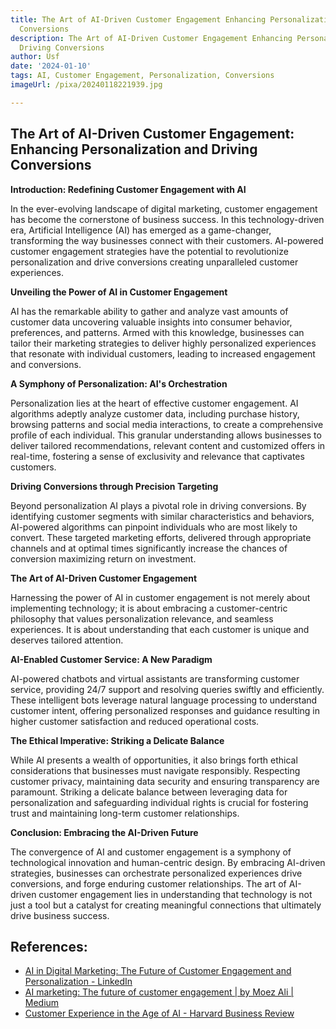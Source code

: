 ```yaml
---
title: The Art of AI-Driven Customer Engagement Enhancing Personalization and Driving
  Conversions
description: The Art of AI-Driven Customer Engagement Enhancing Personalization and
  Driving Conversions
author: Usf
date: '2024-01-10'
tags: AI, Customer Engagement, Personalization, Conversions
imageUrl: /pixa/20240118221939.jpg

---
```

## The Art of  AI-Driven Customer Engagement: Enhancing Personalization and Driving Conversions


**Introduction:  Redefining  Customer Engagement with AI**

In the ever-evolving landscape of digital marketing, customer engagement has become the cornerstone of business success. In this technology-driven era, Artificial Intelligence (AI) has emerged as a game-changer, transforming the  way businesses connect with their customers.  AI-powered  customer engagement strategies have the potential to revolutionize personalization and drive  conversions creating unparalleled customer experiences.

**Unveiling the Power of AI  in Customer Engagement**

AI has the remarkable ability to gather and analyze vast amounts of customer data uncovering valuable insights into consumer behavior, preferences, and patterns. Armed with this knowledge, businesses can  tailor their marketing strategies to deliver highly  personalized experiences  that resonate with individual customers, leading to increased engagement and conversions.

**A Symphony of Personalization: AI's Orchestration**

Personalization lies at the  heart of effective customer engagement. AI algorithms adeptly analyze customer  data, including purchase history, browsing patterns and social media interactions, to  create a comprehensive profile of  each individual. This  granular understanding  allows businesses to deliver tailored recommendations, relevant content and customized offers in real-time,  fostering a sense of exclusivity and relevance that  captivates customers.

**Driving Conversions through  Precision Targeting**

Beyond personalization AI plays a pivotal role in driving conversions. By identifying customer segments  with similar characteristics and behaviors, AI-powered algorithms can pinpoint individuals who are  most likely to convert. These targeted marketing efforts, delivered through appropriate channels and at optimal times significantly  increase the chances of conversion maximizing return on investment.

**The  Art of AI-Driven Customer Engagement**

Harnessing the power of  AI in customer engagement is not  merely about implementing  technology; it is about  embracing a customer-centric philosophy that values personalization relevance, and seamless  experiences. It is about understanding that each  customer is unique and deserves tailored attention.

**AI-Enabled Customer Service: A New Paradigm**

AI-powered chatbots and virtual  assistants are transforming  customer service, providing 24/7 support and resolving queries swiftly and efficiently. These intelligent bots leverage natural language processing to understand customer intent, offering personalized responses and guidance resulting in higher  customer satisfaction  and reduced operational costs.

**The Ethical Imperative: Striking a Delicate  Balance**

While AI presents a wealth of opportunities, it also brings forth ethical considerations that businesses must navigate  responsibly. Respecting customer privacy, maintaining data security and ensuring transparency are paramount. Striking a delicate balance between leveraging data for personalization and safeguarding  individual rights  is crucial for fostering trust  and maintaining long-term customer relationships.

**Conclusion: Embracing the AI-Driven Future**

The convergence of AI and customer engagement is a  symphony of technological innovation and human-centric design. By embracing AI-driven strategies, businesses can orchestrate personalized experiences drive conversions, and forge enduring customer  relationships. The art of AI-driven customer engagement lies in understanding  that technology is not just a tool but a catalyst  for creating  meaningful  connections that ultimately drive business success.

## References:
- [AI in Digital Marketing: The Future of Customer Engagement and Personalization - LinkedIn](https://www.linkedin.com/pulse/ai-digital-marketing-future-customer-engagement-rajat-jain)
- [AI marketing: The future of customer engagement | by Moez Ali | Medium](https://moez-62905.medium.com/ai-marketing-the-future-of-customer-engagement-f720c9be8212)
- [Customer Experience in the Age of AI - Harvard Business Review](https://hbr.org/2022/03/customer-experience-in-the-age-of-ai)
